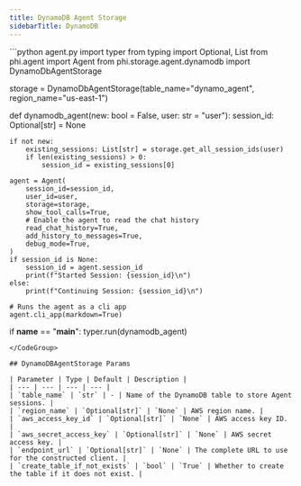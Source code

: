 ```yaml
---
title: DynamoDB Agent Storage
sidebarTitle: DynamoDB
---
```


<CodeGroup>
```python agent.py
import typer
from typing import Optional, List
from phi.agent import Agent
from phi.storage.agent.dynamodb import DynamoDbAgentStorage

storage = DynamoDbAgentStorage(table_name="dynamo_agent", region_name="us-east-1")


def dynamodb_agent(new: bool = False, user: str = "user"):
    session_id: Optional[str] = None

    if not new:
        existing_sessions: List[str] = storage.get_all_session_ids(user)
        if len(existing_sessions) > 0:
            session_id = existing_sessions[0]

    agent = Agent(
        session_id=session_id,
        user_id=user,
        storage=storage,
        show_tool_calls=True,
        # Enable the agent to read the chat history
        read_chat_history=True,
        add_history_to_messages=True,
        debug_mode=True,
    )
    if session_id is None:
        session_id = agent.session_id
        print(f"Started Session: {session_id}\n")
    else:
        print(f"Continuing Session: {session_id}\n")

    # Runs the agent as a cli app
    agent.cli_app(markdown=True)


if __name__ == "__main__":
    typer.run(dynamodb_agent)

```
</CodeGroup>

## DynamoDBAgentStorage Params

| Parameter | Type | Default | Description |
| --- | --- | --- | --- |
| `table_name` | `str` | - | Name of the DynamoDB table to store Agent sessions. |
| `region_name` | `Optional[str]` | `None` | AWS region name. |
| `aws_access_key_id` | `Optional[str]` | `None` | AWS access key ID. |
| `aws_secret_access_key` | `Optional[str]` | `None` | AWS secret access key. |
| `endpoint_url` | `Optional[str]` | `None` | The complete URL to use for the constructed client. |
| `create_table_if_not_exists` | `bool` | `True` | Whether to create the table if it does not exist. |
